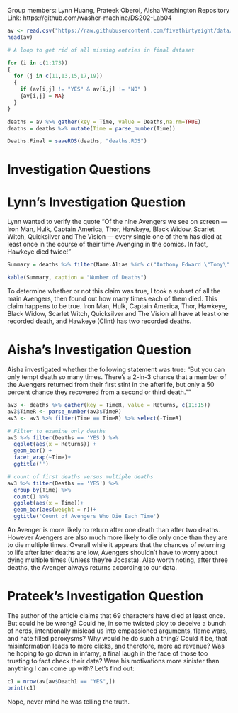 Group members: Lynn Huang, Prateek Oberoi, Aisha Washington 
Repository Link: https://github.com/washer-machine/DS202-Lab04

```r
av <- read.csv("https://raw.githubusercontent.com/fivethirtyeight/data/master/avengers/avengers.csv", stringsAsFactors = FALSE)
head(av)
```


```r
# A loop to get rid of all missing entries in final dataset

for (i in c(1:173))
{
  for (j in c(11,13,15,17,19))
  {
    if (av[i,j] != "YES" & av[i,j] != "NO" )
    {av[i,j] = NA}
  }
}

deaths = av %>% gather(key = Time, value = Deaths,na.rm=TRUE)
deaths = deaths %>% mutate(Time = parse_number(Time))
```

```r
Deaths.Final = saveRDS(deaths, "deaths.RDS")
```


# Investigation Questions 

# Lynn's Investigation Question

Lynn wanted to verify the quote "Of the nine Avengers we see on screen — Iron Man, Hulk, Captain America, Thor, Hawkeye, Black Widow, Scarlet Witch, Quicksilver and The Vision — every single one of them has died at least once in the course of their time Avenging in the comics. In fact, Hawkeye died twice!"

```r
Summary = deaths %>% filter(Name.Alias %in% c("Anthony Edward \"Tony\" Stark","Robert Bruce Banner","Thor Odinson","Steven Rogers","Clinton Francis Barton","Pietro Maximoff","Wanda Maximoff","Natalia Alianovna Romanova","Victor Shade (alias)")) %>% group_by(Name.Alias) %>% select(Name.Alias,Deaths,Time) %>% summarise( no.deaths = max(Time))

kable(Summary, caption = "Number of Deaths")
```
To determine whether or not this claim was true, I took a subset of all the main Avengers, then found out how many times each of them died. This claim happens to be true. Iron Man, Hulk, Captain America, Thor, Hawkeye, Black Widow, Scarlet Witch, Quicksilver and The Vision all have at least one recorded death, and Hawkeye (Clint) has two recorded deaths. 

# Aisha's Investigation Question

Aisha investigated whether the following statement was true:
"But you can only tempt death so many times. There’s a 2-in-3 chance that a member of the Avengers returned from their first 
stint in the afterlife, but only a 50 percent chance they recovered from a second or third death.""

```r
av3 <- deaths %>% gather(key = TimeR, value = Returns, c(11:15))
av3$TimeR <- parse_number(av3$TimeR)
av3 <- av3 %>% filter(Time == TimeR) %>% select(-TimeR)

# Filter to examine only deaths
av3 %>% filter(Deaths == 'YES') %>% 
  ggplot(aes(x = Returns)) +
  geom_bar() +
  facet_wrap(~Time)+
  ggtitle('')

# count of first deaths versus multiple deaths
av3 %>% filter(Deaths == 'YES') %>% 
  group_by(Time) %>% 
  count() %>% 
  ggplot(aes(x = Time))+
  geom_bar(aes(weight = n))+
  ggtitle('Count of Avengers Who Die Each Time')
```

An Avenger is more likely to return after one death than after two deaths. However Avengers are also much more likely to die only once than they are to die multiple times.  Overall while it appears that the chances of returning to life after later deaths are low, Avengers shouldn't have to worry about dying multiple times (Unless they're Jocasta).  Also worth noting, after three deaths, the Avenger always returns according to our data.

# Prateek's Investigation Question
  
  The author of the article claims that 69 characters have died at least once. But could he be wrong? Could he, in some twisted ploy to deceive a bunch of nerds, intentionally mislead us into empassioned arguments, flame wars, and hate filled paroxysms? Why would he do such a thing? Could it be, that misinformation leads to more clicks, and therefore, more ad revenue? Was he hoping to go down in infamy, a final laugh in the face of those too trusting to fact check their data? Were his motivations more sinister than anything I can come up with? Let's find out: 
  
  ```r
  c1 = nrow(av[av$Death1 == "YES",])
  print(c1)
  ```
  
  Nope, never mind he was telling the truth.
